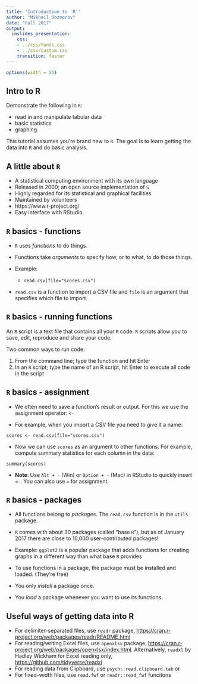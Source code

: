 ```yaml
---
title: "Introduction to `R`"
author: "Mikhail Dozmorov"
date: "Fall 2017"
output:
  ioslides_presentation:
    css:
    - ../css/fonts.css
    - ../css/custom.css
    transition: faster
---
```


```r
options(width = 50)
```

## Intro to R

Demonstrate the following in `R`:

- read in and manipulate tabular data
- basic statistics
- graphing

This tutorial assumes you're brand new to `R`. The goal is to learn getting the data into `R` and do basic analysis.

## A little about `R`

- A statistical computing environment with its own language
- Released in 2000; an open source implementation of `S`
- Highly regarded for its statistical and graphical facilities
- Maintained by volunteers
- https://www.r-project.org/
- Easy interface with RStudio

## `R` basics - functions

* `R` uses *functions* to do things.

* Functions take *arguments* to specify how, or to what, to do those things. 

* Example:

    + `read.csv(file="scores.csv")` 

* `read.csv` is a function to import a CSV file and `file` is an argument that specifies which file to import.


## `R` basics - running functions

An `R` script is a text file that contains all your `R` code. `R` scripts allow you to save, edit, reproduce and share your code.

Two common ways to run code:

1. From the command line; type the function and hit Enter
2. In an `R` script; type the name of an R script, hit Enter to execute all code in the script


## `R` basics - assignment

* We often need to save a function's result or output. For this we use the assignment operator: ` <- `  

* For example, when you import a CSV file you need to give it a name: 

`scores <- read.csv(file="scores.csv")`   
 
* Now we can use `scores` as an argument to other functions. For example, compute summary statistics for each column in the data:

`summary(scores)` 

* **Note**: Use `Alt + -` (Win) or `Option + -` (Mac) in RStudio to quickly insert ` <- `. You can also use `=` for assignment.


## `R` basics - packages

- All functions belong to *packages*. The `read.csv` function is in the `utils` package.

- `R` comes with about 30 packages (called "base `R`"), but as of January 2017 there are close to 10,000 user-contributed packages! 

- Example: `ggplot2` is a popular package that adds functions for creating graphs in a different way than what base `R` provides

- To use functions in a package, the package must be installed and loaded. (They're free)

- You only _install_ a package once. 

- You _load_ a package whenever you want to use its functions. 

## Useful ways of getting data into R

- For delimiter-separated files, use `readr` package, <https://cran.r-project.org/web/packages/readr/README.html>
- For reading/writing Excel files, use `openxlsx` package, <https://cran.r-project.org/web/packages/openxlsx/index.html>. Alternatively, `readxl` by Hadley Wickham for Excel reading only, <https://github.com/tidyverse/readxl>
- For reading data from Clipboard, use `psych::read.clipboard.tab` or 
- For fixed-width files, use `read.fwf` or `readr::read_fwf` funcitons



